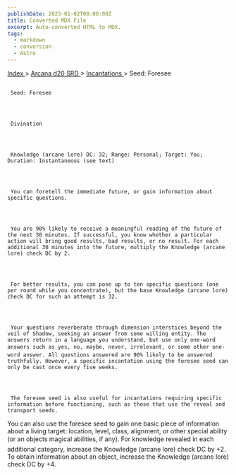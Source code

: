 ```yaml
---
publishDate: 2023-01-02T00:00:00Z
title: Converted MDX File
excerpt: Auto-converted HTML to MDX.
tags:
  - markdown
  - conversion
  - Astro
---
```


[
Index
](-index) >
[
Arcana d20 SRD
](arcana-d20-srd-index) >
[
Incantations
](arcana-d20-srd-incantations-index) > Seed: Foresee

##

     Seed: Foresee




     Divination




     Knowledge (arcane lore) DC: 32; Range: Personal; Target: You; Duration: Instantaneous (see text)




     You can foretell the immediate future, or gain information about specific questions.




     You are 90% likely to receive a meaningful reading of the future of the next 30 minutes. If successful, you know whether a particular action will bring good results, bad results, or no result. For each additional 30 minutes into the future, multiply the Knowledge (arcane lore) check DC by 2.




     For better results, you can pose up to ten specific questions (one per round while you concentrate), but the base Knowledge (arcane lore) check DC for such an attempt is 32.




     Your questions reverberate through dimension interstices beyond the veil of Shadow, seeking an answer from some willing entity. The answers return in a language you understand, but use only one-word answers such as yes, no, maybe, never, irrelevant, or some other one-word answer. All questions answered are 90% likely to be answered truthfully. However, a specific incantation using the foresee seed can only be cast once every five weeks.




     The foresee seed is also useful for incantations requiring specific information before functioning, such as those that use the reveal and transport seeds.

You can also use the foresee seed to gain one basic piece of information about a living target: location, level, class, alignment, or other special ability (or an objects magical abilities, if any). For knowledge revealed in each additional category, increase the Knowledge (arcane lore) check DC by +2. To obtain information about an object, increase the Knowledge (arcane lore) check DC by +4.
